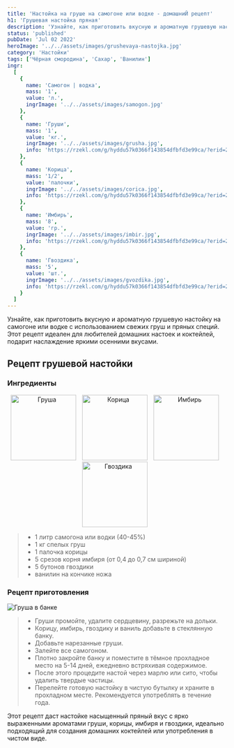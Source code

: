 ```yaml
---
title: 'Настойка на груше на самогоне или водке - домашниЙ рецепт'
h1: 'Грушевая настойка пряная'
description: 'Узнайте, как приготовить вкусную и ароматную грушевую настойку на водке с использованием свежих груш и пряных специй. Этот рецепт идеален для любителей домашних настоек и коктейлей, подарит наслаждение яркими осенними вкусами.'
status: 'published'
pubDate: 'Jul 02 2022'
heroImage: '../../assets/images/grushevaya-nastojka.jpg'
category: 'Настойки'
tags: ['Чёрная смородина', 'Сахар', 'Ванилин']
ingr:
  [
    {
      name: 'Самогон | водка',
      mass: '1',
      value: 'л.',
      ingrImage: '../../assets/images/samogon.jpg'
    },
    {
      name: 'Груши',
      mass: '1',
      value: 'кг.',
      ingrImage: '../../assets/images/grusha.jpg',
      info: 'https://rzekl.com/g/hyddu57k0366f143854dfbfd3e99ca/?erid=25H8d7vbP8SRTvH4QP3RzP&ulp=https%3A%2F%2Fmegamarket.ru%2Fcatalog%2F%3Fq%3D%25D0%25B3%25D1%2580%25D1%2583%25D1%2588%25D0%25B0'
    },
    {
      name: 'Корица',
      mass: '1/2',
      value: 'палочки',
      ingrImage: '../../assets/images/corica.jpg',
      info: 'https://rzekl.com/g/hyddu57k0366f143854dfbfd3e99ca/?erid=25H8d7vbP8SRTvH4QP3RzP&ulp=https%3A%2F%2Fmegamarket.ru%2Fcatalog%2Fkorica%2F%23%3Frelated_search%3D%25D0%25BA%25D0%25BE%25D1%2580%25D0%25B8%25D1%2586%25D0%25B0'
    },
    {
      name: 'Имбирь',
      mass: '8',
      value: 'гр.',
      ingrImage: '../../assets/images/imbir.jpg',
      info: 'https://rzekl.com/g/hyddu57k0366f143854dfbfd3e99ca/?erid=25H8d7vbP8SRTvH4QP3RzP&ulp=https%3A%2F%2Fmegamarket.ru%2Fcatalog%2F%3Fq%3D%25D0%25B8%25D0%25BC%25D0%25B1%25D0%25B8%25D1%2580%25D1%258C%2520%25D0%25BA%25D0%25BE%25D1%2580%25D0%25B5%25D0%25BD%25D1%258C'
    },
    {
      name: 'Гвоздика',
      mass: '5',
      value: 'шт.',
      ingrImage: '../../assets/images/gvozdika.jpg',
      info: 'https://rzekl.com/g/hyddu57k0366f143854dfbfd3e99ca/?erid=25H8d7vbP8SRTvH4QP3RzP&ulp=https%3A%2F%2Fmegamarket.ru%2Fcatalog%2F%3Fq%3D%25D0%25B3%25D0%25B2%25D0%25BE%25D0%25B7%25D0%25B4%25D0%25B8%25D0%25BA%25D0%25B0'
    }
  ]
---
```



Узнайте, как приготовить вкусную и ароматную грушевую настойку на самогоне или водке с использованием свежих груш и пряных специй. Этот рецепт идеален для любителей домашних настоек и коктейлей, подарит наслаждение яркими осенними вкусами.

## Рецепт грушевой настойки

### Ингредиенты

<p align='center'>
	<Image
		height='150'
		style='display: inline-block; margin-right: 10px;'
		src={img1}
		formats='avif'
		alt='Груша'
	/>
	<Image
		height='150'
		style='display: inline-block; margin-right: 10px;'
		src={img2}
		formats='avif'
		alt='Корица'
	/>
	<Image
		height='150'
		style='display: inline-block; margin-right: 10px;'
		src={img3}
		formats='avif'
		alt='Имбирь'
	/>
	<Image
		height='150'
		style='display: inline-block; margin-right: 10px;'
		src={img4}
		formats='avif'
		alt='Гвоздика'
	/>
</p>

> - 1 литр самогона или водки (40-45%)
> - 1 кг спелых груш
> - 1 палочка корицы
> - 5 срезов корня имбиря (от 0,4 до 0,7 см шириной)
> - 5 бутонов гвоздики
> - ванилин на кончике ножа

### Рецепт приготовления

<Image src={img5} formats='avif' alt='Груша в банке' />

> - Груши промойте, удалите сердцевину, разрежьте на дольки.
> - Корицу, имбирь, гвоздику и ваниль добавьте в стеклянную банку.
> - Добавьте нарезанные груши.
> - Залейте все самогоном.
> - Плотно закройте банку и поместите в тёмное прохладное место на 5-14 дней, ежедневно встряхивая содержимое.
> - После этого процедите настой через марлю или сито, чтобы удалить твердые частицы.
> - Перелейте готовую настойку в чистую бутылку и храните в прохладном месте. Рекомендуется употреблять в течение года.

Этот рецепт даст настойке насыщенный пряный вкус с ярко выраженными ароматами груши, корицы, имбиря и гвоздики, идеально подходящий для создания домашних коктейлей или употребления в чистом виде.
